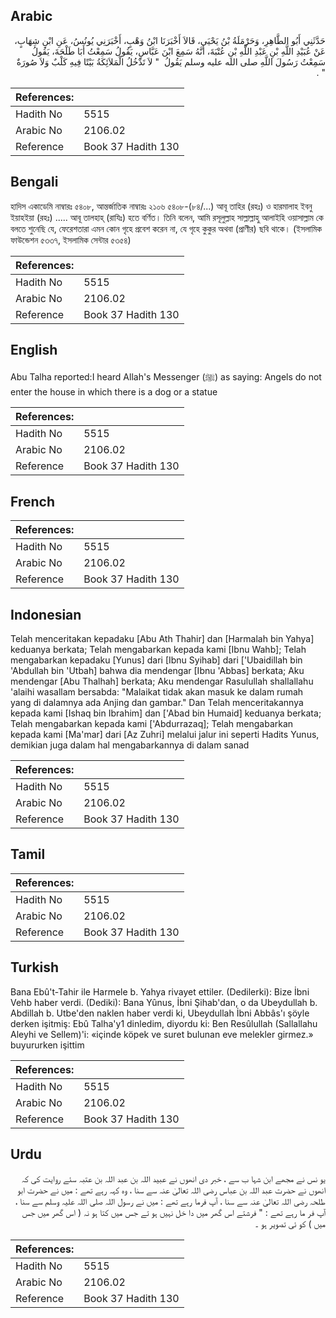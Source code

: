 ## Arabic


<div dir="rtl" lang="ar" style={{fontSize:'larger',backgroundColor:'#f8f9fa',padding:20}}>
حَدَّثَنِي أَبُو الطَّاهِرِ، وَحَرْمَلَةُ بْنُ يَحْيَى، قَالاَ أَخْبَرَنَا ابْنُ وَهْبٍ، أَخْبَرَنِي يُونُسُ، عَنِ ابْنِ شِهَابٍ، عَنْ عُبَيْدِ اللَّهِ بْنِ عَبْدِ اللَّهِ بْنِ عُتْبَةَ، أَنَّهُ سَمِعَ ابْنَ عَبَّاسٍ، يَقُولُ سَمِعْتُ أَبَا طَلْحَةَ، يَقُولُ سَمِعْتُ رَسُولَ اللَّهِ صلى الله عليه وسلم يَقُولُ ‏ "‏ لاَ تَدْخُلُ الْمَلاَئِكَةُ بَيْتًا فِيهِ كَلْبٌ وَلاَ صُورَةٌ ‏"‏ ‏.‏
</div>
<div style={{backgroundColor:'#f8f9fa',padding:20, marginBottom: 10}}><table> <thead> <tr> <th>References:</th> <th></th> </tr> </thead> <tbody><tr><td>Hadith No</td><td>5515</td></tr><tr><td>Arabic No</td><td>2106.02</td></tr><tr><td>Reference</td><td>Book 37 Hadith 130</td></tr></tbody></table></div>

## Bengali


<div dir="ltr" lang="bn" style={{fontSize:'larger',backgroundColor:'#f8f9fa',padding:20}}>
হাদিস একাডেমি নাম্বারঃ ৫৪০৮, আন্তর্জাতিক নাম্বারঃ ২১০৬ ৫৪০৮-(৮৪/...) আবূ তাহির (রহঃ) ও হারমালাহ ইবনু ইয়াহইয়া (রহঃ) ..... আবূ তালহাহ্ (রাযিঃ) হতে বর্ণিত। তিনি বলেন, আমি রসূলুল্লাহ সাল্লাল্লাহু আলাইহি ওয়াসাল্লাম কে বলতে শুনেছি যে, ফেরেশতারা এমন কোন গৃহে প্রবেশ করেন না, যে গৃহে কুকুর অথবা (প্রাণীর) ছবি থাকে। (ইসলামিক ফাউন্ডেশন ৫৩৩৭, ইসলামিক সেন্টার ৫৩৫৪)
</div>
<div style={{backgroundColor:'#f8f9fa',padding:20, marginBottom: 10}}><table> <thead> <tr> <th>References:</th> <th></th> </tr> </thead> <tbody><tr><td>Hadith No</td><td>5515</td></tr><tr><td>Arabic No</td><td>2106.02</td></tr><tr><td>Reference</td><td>Book 37 Hadith 130</td></tr></tbody></table></div>

## English


<div dir="ltr" lang="en" style={{fontSize:'larger',backgroundColor:'#f8f9fa',padding:20}}>
Abu Talha reported:I heard Allah's Messenger (ﷺ) as saying: Angels do not enter the house in which there is a dog or a statue
</div>
<div style={{backgroundColor:'#f8f9fa',padding:20, marginBottom: 10}}><table> <thead> <tr> <th>References:</th> <th></th> </tr> </thead> <tbody><tr><td>Hadith No</td><td>5515</td></tr><tr><td>Arabic No</td><td>2106.02</td></tr><tr><td>Reference</td><td>Book 37 Hadith 130</td></tr></tbody></table></div>

## French


<div dir="ltr" lang="fr" style={{fontSize:'larger',backgroundColor:'#f8f9fa',padding:20}}>

</div>
<div style={{backgroundColor:'#f8f9fa',padding:20, marginBottom: 10}}><table> <thead> <tr> <th>References:</th> <th></th> </tr> </thead> <tbody><tr><td>Hadith No</td><td>5515</td></tr><tr><td>Arabic No</td><td>2106.02</td></tr><tr><td>Reference</td><td>Book 37 Hadith 130</td></tr></tbody></table></div>

## Indonesian


<div dir="ltr" lang="id" style={{fontSize:'larger',backgroundColor:'#f8f9fa',padding:20}}>
Telah menceritakan kepadaku [Abu Ath Thahir] dan [Harmalah bin Yahya] keduanya berkata; Telah mengabarkan kepada kami [Ibnu Wahb]; Telah mengabarkan kepadaku [Yunus] dari [Ibnu Syihab] dari ['Ubaidillah bin 'Abdullah bin 'Utbah] bahwa dia mendengar [Ibnu 'Abbas] berkata; Aku mendengar [Abu Thalhah] berkata; Aku mendengar Rasulullah shallallahu 'alaihi wasallam bersabda: "Malaikat tidak akan masuk ke dalam rumah yang di dalamnya ada Anjing dan gambar." Dan Telah menceritakannya kepada kami [Ishaq bin Ibrahim] dan ['Abad bin Humaid] keduanya berkata; Telah mengabarkan kepada kami ['Abdurrazaq]; Telah mengabarkan kepada kami [Ma'mar] dari [Az Zuhri] melalui jalur ini seperti Hadits Yunus, demikian juga dalam hal mengabarkannya di dalam sanad
</div>
<div style={{backgroundColor:'#f8f9fa',padding:20, marginBottom: 10}}><table> <thead> <tr> <th>References:</th> <th></th> </tr> </thead> <tbody><tr><td>Hadith No</td><td>5515</td></tr><tr><td>Arabic No</td><td>2106.02</td></tr><tr><td>Reference</td><td>Book 37 Hadith 130</td></tr></tbody></table></div>

## Tamil


<div dir="ltr" lang="ta" style={{fontSize:'larger',backgroundColor:'#f8f9fa',padding:20}}>

</div>
<div style={{backgroundColor:'#f8f9fa',padding:20, marginBottom: 10}}><table> <thead> <tr> <th>References:</th> <th></th> </tr> </thead> <tbody><tr><td>Hadith No</td><td>5515</td></tr><tr><td>Arabic No</td><td>2106.02</td></tr><tr><td>Reference</td><td>Book 37 Hadith 130</td></tr></tbody></table></div>

## Turkish


<div dir="ltr" lang="tr" style={{fontSize:'larger',backgroundColor:'#f8f9fa',padding:20}}>
Bana Ebû't-Tahir ile Harmele b. Yahya rivayet ettiler. (Dedilerki): Bize İbni Vehb haber verdi. (Dediki): Bana Yûnus, İbni Şihab'dan, o da Ubeydullah b. Abdillah b. Utbe'den naklen haber verdi ki, Ubeydullah İbni Abbâs'ı şöyle derken işitmiş: Ebû Talha'y1 dinledim, diyordu ki: Ben Resûlullah (Sallallahu Aleyhi ve Sellem)'i: «içinde köpek ve suret bulunan eve melekler girmez.» buyururken işittim
</div>
<div style={{backgroundColor:'#f8f9fa',padding:20, marginBottom: 10}}><table> <thead> <tr> <th>References:</th> <th></th> </tr> </thead> <tbody><tr><td>Hadith No</td><td>5515</td></tr><tr><td>Arabic No</td><td>2106.02</td></tr><tr><td>Reference</td><td>Book 37 Hadith 130</td></tr></tbody></table></div>

## Urdu


<div dir="rtl" lang="ur" style={{fontSize:'larger',backgroundColor:'#f8f9fa',padding:20}}>
یو نس نے مجھے ابن شہا ب سے ، خبر دی انھوں نے عبید اللہ بن عبد اللہ بن عتبہ سئے روایت کی کہ انھوں نے حضرت عبد اللہ بن عباس رضی اللہ تعالیٰ عنہ سے سنا ، وہ کہہ رہے تھے : میں نے حضرت ابو طلحہ رضی اللہ تعالیٰ عنہ سے سنا ، آپ فرما رہے تھے : میں نے رسول اللہ صلی اللہ علیہ وسلم سے سنا ، آپ فر ما رہے تھے : " فرشتے اس گھر میں دا خل نہیں ہو تے جس میں کتا ہو نہ ( اس گھر میں جس میں ) کو ئی تصویر ہو ۔
</div>
<div style={{backgroundColor:'#f8f9fa',padding:20, marginBottom: 10}}><table> <thead> <tr> <th>References:</th> <th></th> </tr> </thead> <tbody><tr><td>Hadith No</td><td>5515</td></tr><tr><td>Arabic No</td><td>2106.02</td></tr><tr><td>Reference</td><td>Book 37 Hadith 130</td></tr></tbody></table></div>